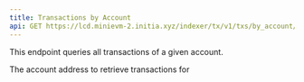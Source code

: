 ```yaml
---
title: Transactions by Account
api: GET https://lcd.minievm-2.initia.xyz/indexer/tx/v1/txs/by_account/{account}
---
```


This endpoint queries all transactions of a given account.

<ParamField path="account" type="string" required="true">
  The account address to retrieve transactions for
</ParamField>